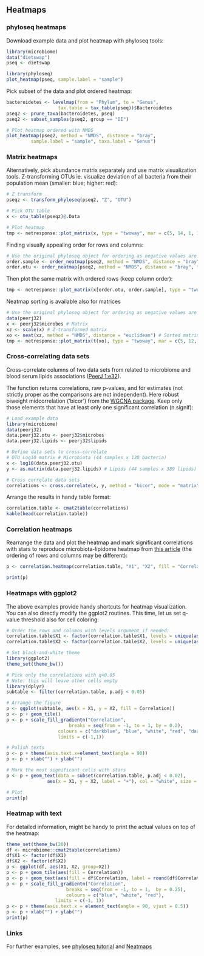 ## Heatmaps

### phyloseq heatmaps

Download example data and plot heatmap with phyloseq tools:

```r
library(microbiome)
data("dietswap")
pseq <- dietswap

library(phyloseq)
plot_heatmap(pseq, sample.label = "sample")
```

Pick subset of the data and plot ordered heatmap:

```r
bacteroidetes <- levelmap(from = "Phylum", to = "Genus",
	      	 	   tax.table = tax_table(pseq))$Bacteroidetes
pseq2 <- prune_taxa(bacteroidetes, pseq)
pseq2 <- subset_samples(pseq2, group == "DI")

# Plot heatmap ordered with NMDS
plot_heatmap(pseq2, method = "NMDS", distance = "bray",
	     sample.label = "sample", taxa.label = "Genus")
```


### Matrix heatmaps

Alternatively, pick abundance matrix separately and use matrix
visualization tools. Z-transforming OTUs ie. visualize deviation of
all bacteria from their population mean (smaller: blue; higher: red):

```r
# Z transform
pseqz <- transform_phyloseq(pseq2, "Z", "OTU")

# Pick OTU table
x <- otu_table(pseqz)@.Data

# Plot heatmap
tmp <- netresponse::plot_matrix(x, type = "twoway", mar = c(5, 14, 1, 1))
```

Finding visually appealing order for rows and columns:

```r
# Use the original phyloseq object for ordering as negative values are not allowed
order.sample <- order_neatmap(pseq2, method = "NMDS", distance = "bray", target = "sites", first = NULL) 
order.otu <- order_neatmap(pseq2, method = "NMDS", distance = "bray", target = "species", first = NULL)
```

Then plot the same matrix with ordered rows (keep column order):

```r
tmp <- netresponse::plot_matrix(x[order.otu, order.sample], type = "twoway", mar = c(5, 12, 1, 1))
```


Neatmap sorting is available also for matrices

```r
# Use the original phyloseq object for ordering as negative values are not allowed
data(peerj32)
x <- peerj32$microbes # Matrix
xz <- scale(x) # Z-transformed matrix
xo <- neat(xz, method = "NMDS", distance = "euclidean") # Sorted matrix
tmp <- netresponse::plot_matrix(t(xo), type = "twoway", mar = c(5, 12, 1, 1))
```



### Cross-correlating data sets

Cross-correlate columns of two data sets from related to microbiome and blood serum lipids associations ([PeerJ 1:e32](https://peerj.com/articles/32/)).

The function returns correlations, raw p-values, and fdr estimates (not strictly proper as the comparisons are not independent). Here robust biweight midcorrelation ('bicor') from the [WGCNA package](http://labs.genetics.ucla.edu/horvath/CoexpressionNetwork/Rpackages/WGCNA/). Keep only those elements that have at least only one significant correlation (n.signif):

```r
# Load example data 
library(microbiome)
data(peerj32)
data.peerj32.otu <- peerj32$microbes 
data.peerj32.lipids <- peerj32$lipids 

# Define data sets to cross-correlate
# OTU Log10 matrix # Microbiota (44 samples x 130 bacteria)
x <- log10(data.peerj32.otu)
y <- as.matrix(data.peerj32.lipids) # Lipids (44 samples x 389 lipids)

# Cross correlate data sets
correlations <- cross.correlate(x, y, method = "bicor", mode = "matrix", p.adj.threshold = 0.05, n.signif = 1)
```

Arrange the results in handy table format: 

```r
correlation.table <- cmat2table(correlations)
kable(head(correlation.table))
```

### Correlation heatmaps

Rearrange the data and plot the heatmap and mark significant correlations with stars to reproduce microbiota-lipidome heatmap from [this article](https://peerj.com/articles/32/) (the ordering of rows and columns may be different): 

```r
p <- correlation.heatmap(correlation.table, "X1", "X2", fill = "Correlation", star = "p.adj", p.adj.threshold = 0.05) 
```
```r
print(p)
```


### Heatmaps with ggplot2

The above examples provide handy shortcuts for heatmap visualization. You can also directly modify the ggplot2 routines. This time, let us set q-value threshold also for cell coloring: 

```r
# Order the rows and columns with levels argument if needed:
correlation.table$X1 <- factor(correlation.table$X1, levels = unique(as.character(correlation.table$X1)))
correlation.table$X2 <- factor(correlation.table$X2, levels = unique(as.character(correlation.table$X2)))

# Set black-and-white theme
library(ggplot2)
theme_set(theme_bw())

# Pick only the correlations with q<0.05
# Note: this will leave other cells empty
library(dplyr)
subtable <- filter(correlation.table, p.adj < 0.05)

# Arrange the figure
p <- ggplot(subtable, aes(x = X1, y = X2, fill = Correlation))
p <- p + geom_tile() 
p <- p + scale_fill_gradientn("Correlation", 
       	 		       breaks = seq(from = -1, to = 1, by = 0.2), 
			       colours = c("darkblue", "blue", "white", "red", "darkred"), 
			       limits = c(-1,1)) 

# Polish texts
p <- p + theme(axis.text.x=element_text(angle = 90))
p <- p + xlab("") + ylab("")

# Mark the most significant cells with stars
p <- p + geom_text(data = subset(correlation.table, p.adj < 0.02), 
       	 	   aes(x = X1, y = X2, label = "+"), col = "white", size = 5)

# Plot
print(p)
```

### Heatmap with text

For detailed information, might be handy to print the actual values on
top of the heatmap:

```r
theme_set(theme_bw(20))
df <- microbiome::cmat2table(correlations)
df$X1 <- factor(df$X1)
df$X2 <- factor(df$X2)
p <- ggplot(df, aes(X1, X2, group=X2)) 
p <- p + geom_tile(aes(fill = Correlation)) 
p <- p + geom_text(aes(fill = df$Correlation, label = round(df$Correlation, 1)), size = 2) 
p <- p + scale_fill_gradientn("Correlation", 
       	 		      breaks = seq(from = -1, to = 1,  by = 0.25), 
       	 		      colours = c("blue", "white", "red"), 
			      limits = c(-1, 1))
p <- p + theme(axis.text.x = element_text(angle = 90, vjust = 0.5)) 
p <- p + xlab("") + ylab("")
print(p)
```

### Links

For further examples, see [phyloseq tutorial](http://joey711.github.io/phyloseq/plot_heatmap-examples.html) and [Neatmaps](http://www.biomedcentral.com/1471-2105/11/45)